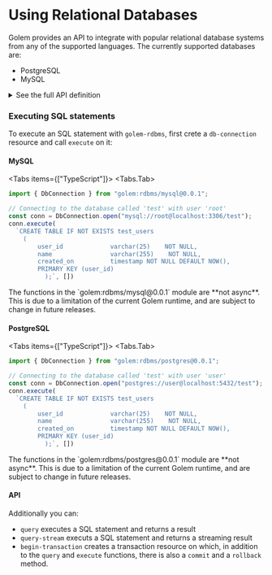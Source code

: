 
# Using Relational Databases

Golem provides an API to integrate with popular relational database systems from any of the supported languages.
The currently supported databases are:

- PostgreSQL
- MySQL

<details>
    <summary>See the full API definition</summary>

    <Tabs items={["TypeScript"]}>
    <Tabs.Tab>
      ```ts
      declare module 'golem:rdbms/types@0.0.1' {
        export type Uuid = {
          highBits: bigint;
          lowBits: bigint;
        };
        export type IpAddress = {
          tag: 'ipv4'
          val: [number, number, number, number]
        } |
        {
          tag: 'ipv6'
          val: [number, number, number, number, number, number, number, number]
        };
        export type MacAddress = {
          octets: [number, number, number, number, number, number];
        };
        export type Date = {
          year: number;
          month: number;
          day: number;
        };
        export type Time = {
          hour: number;
          minute: number;
          second: number;
          nanosecond: number;
        };
        export type Timestamp = {
          date: Date;
          time: Time;
        };
        export type Timestamptz = {
          timestamp: Timestamp;
          offset: number;
        };
        export type Timetz = {
          time: Time;
          offset: number;
        };
      }

      declare module 'golem:rdbms/postgres@0.0.1' {
        import * as golemRdbms001Types from 'golem:rdbms/types@0.0.1';
        export class LazyDbValue {
          constructor(value: DbValue);
          get(): DbValue;
        }
        export class LazyDbColumnType {
          constructor(value: DbColumnType);
          get(): DbColumnType;
        }
        export class DbResultStream {
          getColumns(): DbColumn[];
          getNext(): DbRow[] | undefined;
        }
        export class DbConnection {
          static open(address: string): Result<DbConnection, Error>;
          query(statement: string, params: DbValue[]): Result<DbResult, Error>;
          queryStream(statement: string, params: DbValue[]): Result<DbResultStream, Error>;
          execute(statement: string, params: DbValue[]): Result<bigint, Error>;
          beginTransaction(): Result<DbTransaction, Error>;
        }
        export class DbTransaction {
          query(statement: string, params: DbValue[]): Result<DbResult, Error>;
          queryStream(statement: string, params: DbValue[]): Result<DbResultStream, Error>;
          execute(statement: string, params: DbValue[]): Result<bigint, Error>;
          commit(): Result<void, Error>;
          rollback(): Result<void, Error>;
        }
        export type Date = golemRdbms001Types.Date;
        export type Time = golemRdbms001Types.Time;
        export type Timetz = golemRdbms001Types.Timetz;
        export type Timestamp = golemRdbms001Types.Timestamp;
        export type Timestamptz = golemRdbms001Types.Timestamptz;
        export type Uuid = golemRdbms001Types.Uuid;
        export type IpAddress = golemRdbms001Types.IpAddress;
        export type MacAddress = golemRdbms001Types.MacAddress;
        export type Error = {
          tag: 'connection-failure'
          val: string
        } |
        {
          tag: 'query-parameter-failure'
          val: string
        } |
        {
          tag: 'query-execution-failure'
          val: string
        } |
        {
          tag: 'query-response-failure'
          val: string
        } |
        {
          tag: 'other'
          val: string
        };
        export type Interval = {
          months: number;
          days: number;
          microseconds: bigint;
        };
        export type Int4bound = {
          tag: 'included'
          val: number
        } |
        {
          tag: 'excluded'
          val: number
        } |
        {
          tag: 'unbounded'
        };
        export type Int8bound = {
          tag: 'included'
          val: bigint
        } |
        {
          tag: 'excluded'
          val: bigint
        } |
        {
          tag: 'unbounded'
        };
        export type Numbound = {
          tag: 'included'
          val: string
        } |
        {
          tag: 'excluded'
          val: string
        } |
        {
          tag: 'unbounded'
        };
        export type Tsbound = {
          tag: 'included'
          val: Timestamp
        } |
        {
          tag: 'excluded'
          val: Timestamp
        } |
        {
          tag: 'unbounded'
        };
        export type Tstzbound = {
          tag: 'included'
          val: Timestamptz
        } |
        {
          tag: 'excluded'
          val: Timestamptz
        } |
        {
          tag: 'unbounded'
        };
        export type Datebound = {
          tag: 'included'
          val: Date
        } |
        {
          tag: 'excluded'
          val: Date
        } |
        {
          tag: 'unbounded'
        };
        export type Int4range = {
          start: Int4bound;
          end: Int4bound;
        };
        export type Int8range = {
          start: Int8bound;
          end: Int8bound;
        };
        export type Numrange = {
          start: Numbound;
          end: Numbound;
        };
        export type Tsrange = {
          start: Tsbound;
          end: Tsbound;
        };
        export type Tstzrange = {
          start: Tstzbound;
          end: Tstzbound;
        };
        export type Daterange = {
          start: Datebound;
          end: Datebound;
        };
        export type EnumerationType = {
          name: string;
        };
        export type Enumeration = {
          name: string;
          value: string;
        };
        export type Composite = {
          name: string;
          values: LazyDbValue[];
        };
        export type Domain = {
          name: string;
          value: LazyDbValue;
        };
        export type ValueBound = {
          tag: 'included'
          val: LazyDbValue
        } |
        {
          tag: 'excluded'
          val: LazyDbValue
        } |
        {
          tag: 'unbounded'
        };
        export type ValuesRange = {
          start: ValueBound;
          end: ValueBound;
        };
        export type Range = {
          name: string;
          value: ValuesRange;
        };
        export type DbValue = {
          tag: 'character'
          val: number
        } |
        {
          tag: 'int2'
          val: number
        } |
        {
          tag: 'int4'
          val: number
        } |
        {
          tag: 'int8'
          val: bigint
        } |
        {
          tag: 'float4'
          val: number
        } |
        {
          tag: 'float8'
          val: number
        } |
        {
          tag: 'numeric'
          val: string
        } |
        {
          tag: 'boolean'
          val: boolean
        } |
        {
          tag: 'text'
          val: string
        } |
        {
          tag: 'varchar'
          val: string
        } |
        {
          tag: 'bpchar'
          val: string
        } |
        {
          tag: 'timestamp'
          val: Timestamp
        } |
        {
          tag: 'timestamptz'
          val: Timestamptz
        } |
        {
          tag: 'date'
          val: Date
        } |
        {
          tag: 'time'
          val: Time
        } |
        {
          tag: 'timetz'
          val: Timetz
        } |
        {
          tag: 'interval'
          val: Interval
        } |
        {
          tag: 'bytea'
          val: Uint8Array
        } |
        {
          tag: 'json'
          val: string
        } |
        {
          tag: 'jsonb'
          val: string
        } |
        {
          tag: 'jsonpath'
          val: string
        } |
        {
          tag: 'xml'
          val: string
        } |
        {
          tag: 'uuid'
          val: Uuid
        } |
        {
          tag: 'inet'
          val: IpAddress
        } |
        {
          tag: 'cidr'
          val: IpAddress
        } |
        {
          tag: 'macaddr'
          val: MacAddress
        } |
        {
          tag: 'bit'
          val: boolean[]
        } |
        {
          tag: 'varbit'
          val: boolean[]
        } |
        {
          tag: 'int4range'
          val: Int4range
        } |
        {
          tag: 'int8range'
          val: Int8range
        } |
        {
          tag: 'numrange'
          val: Numrange
        } |
        {
          tag: 'tsrange'
          val: Tsrange
        } |
        {
          tag: 'tstzrange'
          val: Tstzrange
        } |
        {
          tag: 'daterange'
          val: Daterange
        } |
        {
          tag: 'money'
          val: bigint
        } |
        {
          tag: 'oid'
          val: number
        } |
        {
          tag: 'enumeration'
          val: Enumeration
        } |
        {
          tag: 'composite'
          val: Composite
        } |
        {
          tag: 'domain'
          val: Domain
        } |
        {
          tag: 'array'
          val: LazyDbValue[]
        } |
        {
          tag: 'range'
          val: Range
        } |
        {
          tag: 'null'
        };
        export type CompositeType = {
          name: string;
          attributes: [string, LazyDbColumnType][];
        };
        export type DomainType = {
          name: string;
          baseType: LazyDbColumnType;
        };
        export type RangeType = {
          name: string;
          baseType: LazyDbColumnType;
        };
        export type DbColumnType = {
          tag: 'character'
        } |
        {
          tag: 'int2'
        } |
        {
          tag: 'int4'
        } |
        {
          tag: 'int8'
        } |
        {
          tag: 'float4'
        } |
        {
          tag: 'float8'
        } |
        {
          tag: 'numeric'
        } |
        {
          tag: 'boolean'
        } |
        {
          tag: 'text'
        } |
        {
          tag: 'varchar'
        } |
        {
          tag: 'bpchar'
        } |
        {
          tag: 'timestamp'
        } |
        {
          tag: 'timestamptz'
        } |
        {
          tag: 'date'
        } |
        {
          tag: 'time'
        } |
        {
          tag: 'timetz'
        } |
        {
          tag: 'interval'
        } |
        {
          tag: 'bytea'
        } |
        {
          tag: 'uuid'
        } |
        {
          tag: 'xml'
        } |
        {
          tag: 'json'
        } |
        {
          tag: 'jsonb'
        } |
        {
          tag: 'jsonpath'
        } |
        {
          tag: 'inet'
        } |
        {
          tag: 'cidr'
        } |
        {
          tag: 'macaddr'
        } |
        {
          tag: 'bit'
        } |
        {
          tag: 'varbit'
        } |
        {
          tag: 'int4range'
        } |
        {
          tag: 'int8range'
        } |
        {
          tag: 'numrange'
        } |
        {
          tag: 'tsrange'
        } |
        {
          tag: 'tstzrange'
        } |
        {
          tag: 'daterange'
        } |
        {
          tag: 'money'
        } |
        {
          tag: 'oid'
        } |
        {
          tag: 'enumeration'
          val: EnumerationType
        } |
        {
          tag: 'composite'
          val: CompositeType
        } |
        {
          tag: 'domain'
          val: DomainType
        } |
        {
          tag: 'array'
          val: LazyDbColumnType
        } |
        {
          tag: 'range'
          val: RangeType
        };
        export type DbColumn = {
          ordinal: bigint;
          name: string;
          dbType: DbColumnType;
          dbTypeName: string;
        };
        /**
         * A single row of values
         */
        export type DbRow = {
          values: DbValue[];
        };
        export type DbResult = {
          columns: DbColumn[];
          rows: DbRow[];
        };
        export type Result<T, E> = { tag: 'ok', val: T } | { tag: 'err', val: E };
      }

      declare module 'golem:rdbms/mysql@0.0.1' {
        import * as golemRdbms001Types from 'golem:rdbms/types@0.0.1';
        export class DbResultStream {
          getColumns(): DbColumn[];
          getNext(): DbRow[] | undefined;
        }
        export class DbConnection {
          static open(address: string): Result<DbConnection, Error>;
          query(statement: string, params: DbValue[]): Result<DbResult, Error>;
          queryStream(statement: string, params: DbValue[]): Result<DbResultStream, Error>;
          execute(statement: string, params: DbValue[]): Result<bigint, Error>;
          beginTransaction(): Result<DbTransaction, Error>;
        }
        export class DbTransaction {
          query(statement: string, params: DbValue[]): Result<DbResult, Error>;
          queryStream(statement: string, params: DbValue[]): Result<DbResultStream, Error>;
          execute(statement: string, params: DbValue[]): Result<bigint, Error>;
          commit(): Result<void, Error>;
          rollback(): Result<void, Error>;
        }
        export type Date = golemRdbms001Types.Date;
        export type Time = golemRdbms001Types.Time;
        export type Timestamp = golemRdbms001Types.Timestamp;
        export type Error = {
          tag: 'connection-failure'
          val: string
        } |
        {
          tag: 'query-parameter-failure'
          val: string
        } |
        {
          tag: 'query-execution-failure'
          val: string
        } |
        {
          tag: 'query-response-failure'
          val: string
        } |
        {
          tag: 'other'
          val: string
        };
        export type DbColumnType = {
          tag: 'boolean'
        } |
        {
          tag: 'tinyint'
        } |
        {
          tag: 'smallint'
        } |
        {
          tag: 'mediumint'
        } |
        {
          tag: 'int'
        } |
        {
          tag: 'bigint'
        } |
        {
          tag: 'tinyint-unsigned'
        } |
        {
          tag: 'smallint-unsigned'
        } |
        {
          tag: 'mediumint-unsigned'
        } |
        {
          tag: 'int-unsigned'
        } |
        {
          tag: 'bigint-unsigned'
        } |
        {
          tag: 'float'
        } |
        {
          tag: 'double'
        } |
        {
          tag: 'decimal'
        } |
        {
          tag: 'date'
        } |
        {
          tag: 'datetime'
        } |
        {
          tag: 'timestamp'
        } |
        {
          tag: 'time'
        } |
        {
          tag: 'year'
        } |
        {
          tag: 'fixchar'
        } |
        {
          tag: 'varchar'
        } |
        {
          tag: 'tinytext'
        } |
        {
          tag: 'text'
        } |
        {
          tag: 'mediumtext'
        } |
        {
          tag: 'longtext'
        } |
        {
          tag: 'binary'
        } |
        {
          tag: 'varbinary'
        } |
        {
          tag: 'tinyblob'
        } |
        {
          tag: 'blob'
        } |
        {
          tag: 'mediumblob'
        } |
        {
          tag: 'longblob'
        } |
        {
          tag: 'enumeration'
        } |
        {
          tag: 'set'
        } |
        {
          tag: 'bit'
        } |
        {
          tag: 'json'
        };
        export type DbColumn = {
          ordinal: bigint;
          name: string;
          dbType: DbColumnType;
          dbTypeName: string;
        };
        /**
         * Value descriptor for a single database value
         */
        export type DbValue = {
          tag: 'boolean'
          val: boolean
        } |
        {
          tag: 'tinyint'
          val: number
        } |
        {
          tag: 'smallint'
          val: number
        } |
        {
          tag: 'mediumint'
          val: number
        } |
        {
          tag: 'int'
          val: number
        } |
        {
          tag: 'bigint'
          val: bigint
        } |
        {
          tag: 'tinyint-unsigned'
          val: number
        } |
        {
          tag: 'smallint-unsigned'
          val: number
        } |
        {
          tag: 'mediumint-unsigned'
          val: number
        } |
        {
          tag: 'int-unsigned'
          val: number
        } |
        {
          tag: 'bigint-unsigned'
          val: bigint
        } |
        {
          tag: 'float'
          val: number
        } |
        {
          tag: 'double'
          val: number
        } |
        {
          tag: 'decimal'
          val: string
        } |
        {
          tag: 'date'
          val: Date
        } |
        {
          tag: 'datetime'
          val: Timestamp
        } |
        {
          tag: 'timestamp'
          val: Timestamp
        } |
        {
          tag: 'time'
          val: Time
        } |
        {
          tag: 'year'
          val: number
        } |
        {
          tag: 'fixchar'
          val: string
        } |
        {
          tag: 'varchar'
          val: string
        } |
        {
          tag: 'tinytext'
          val: string
        } |
        {
          tag: 'text'
          val: string
        } |
        {
          tag: 'mediumtext'
          val: string
        } |
        {
          tag: 'longtext'
          val: string
        } |
        {
          tag: 'binary'
          val: Uint8Array
        } |
        {
          tag: 'varbinary'
          val: Uint8Array
        } |
        {
          tag: 'tinyblob'
          val: Uint8Array
        } |
        {
          tag: 'blob'
          val: Uint8Array
        } |
        {
          tag: 'mediumblob'
          val: Uint8Array
        } |
        {
          tag: 'longblob'
          val: Uint8Array
        } |
        {
          tag: 'enumeration'
          val: string
        } |
        {
          tag: 'set'
          val: string
        } |
        {
          tag: 'bit'
          val: boolean[]
        } |
        {
          tag: 'json'
          val: string
        } |
        {
          tag: 'null'
        };
        /**
         * A single row of values
         */
        export type DbRow = {
          values: DbValue[];
        };
        export type DbResult = {
          columns: DbColumn[];
          rows: DbRow[];
        };
        export type Result<T, E> = { tag: 'ok', val: T } | { tag: 'err', val: E };
      }
      ```
    </Tabs.Tab>
    </Tabs>
</details>

### Executing SQL statements

To execute an SQL statement with `golem-rdbms`, first crete a `db-connection` resource and call `execute` on it:

#### MySQL
<Tabs items={["TypeScript"]}>
  <Tabs.Tab>
  ```typescript
  import { DbConnection } from "golem:rdbms/mysql@0.0.1";

  // Connecting to the database called 'test' with user 'root'
  const conn = DbConnection.open("mysql://root@localhost:3306/test");
  conn.execute(
    `CREATE TABLE IF NOT EXISTS test_users
      (
          user_id             varchar(25)    NOT NULL,
          name                varchar(255)    NOT NULL,
          created_on          timestamp NOT NULL DEFAULT NOW(),
          PRIMARY KEY (user_id)
            );`, [])
  ```

  <Callout type="info">
  The functions in the `golem:rdbms/mysql@0.0.1` module are **not async**. This is due to a limitation of the current Golem runtime, and are subject to change in future releases.
  </Callout>
  </Tabs.Tab>
</Tabs>

#### PostgreSQL

<Tabs items={["TypeScript"]}>
  <Tabs.Tab>
  ```typescript
  import { DbConnection } from "golem:rdbms/postgres@0.0.1";

  // Connecting to the database called 'test' with user 'user'
  const conn = DbConnection.open("postgres://user@localhost:5432/test");
  conn.execute(
    `CREATE TABLE IF NOT EXISTS test_users
      (
          user_id             varchar(25)    NOT NULL,
          name                varchar(255)    NOT NULL,
          created_on          timestamp NOT NULL DEFAULT NOW(),
          PRIMARY KEY (user_id)
            );`, [])
  ```

  <Callout type="info">
    The functions in the `golem:rdbms/postgres@0.0.1` module are **not async**. This is due to a limitation of the current Golem runtime, and are subject to change in future releases.
  </Callout>
  </Tabs.Tab>
</Tabs>

#### API

Additionally you can:

- `query` executes a SQL statement and returns a result
- `query-stream` executs a SQL statement and returns a streaming result
- `begin-transaction` creates a transaction resource on which, in addition to the `query` and `execute` functions, there is also a `commit` and a `rollback` method.
